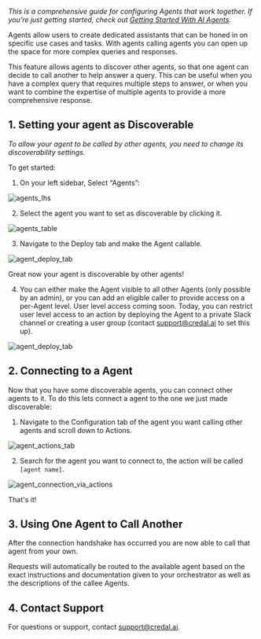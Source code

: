 _This is a comprehensive guide for configuring Agents that work together. If you’re just getting started, check out [Getting Started With AI Agents](/getting-started/quickstart)._

Agents allow users to create dedicated assistants that can be honed in on specific use cases and tasks. With agents calling agents you can open up the space for more complex queries and responses.

This feature allows agents to discover other agents, so that one agent can decide to call another to help answer a query. This can be useful when you have a complex query that requires multiple steps to answer, or when you want to combine the expertise of multiple agents to provide a more comprehensive response.

## 1. **Setting your agent as Discoverable**

_To allow your agent to be called by other agents, you need to change its discoverability settings._

To get started:

1. On your left sidebar, Select “Agents”:

![agents_lhs](/docs/assets/copilots/copilot-collaboration/credal-side-bar.png)

2. Select the agent you want to set as discoverable by clicking it.

![agents_table](/docs/assets/copilots/copilot-collaboration/copilots-table.png)

3. Navigate to the Deploy tab and make the Agent callable.

![agent_deploy_tab](/docs/assets/copilots/copilot-collaboration/copilots-deploy.png)

Great now your agent is discoverable by other agents!

4. You can either make the Agent visible to all other Agents (only possible by an admin), or you can add an eligible caller to provide access on a per-Agent level. User level access coming soon. Today, you can restrict user level access to an action by deploying the Agent to a private Slack channel or creating a user group (contact support@credal.ai to set this up).

![agent_deploy_tab](/docs/assets/actions/action-publish-step.png)


## 2. **Connecting to a Agent**

Now that you have some discoverable agents, you can connect other agents to it. To do this lets connect a agent to the one we just made discoverable:

1. Navigate to the Configuration tab of the agent you want calling other agents and scroll down to Actions.

![agent_actions_tab](/docs/assets/copilots/copilot-collaboration/copilot-actions.png)

2. Search for the agent you want to connect to, the action will be called `[agent name]`.

![agent_connection_via_actions](/docs/assets/copilots/copilot-collaboration/copilot-add-copilot.png)

That's it!


## 3. **Using One Agent to Call Another**

After the connection handshake has occurred you are now able to call that agent from your own.

Requests will automatically be routed to the available agent based on the exact instructions and documentation given to your orchestrator as well as the descriptions of the callee Agents.  

## 4. Contact Support

For questions or support, contact support@credal.ai.
